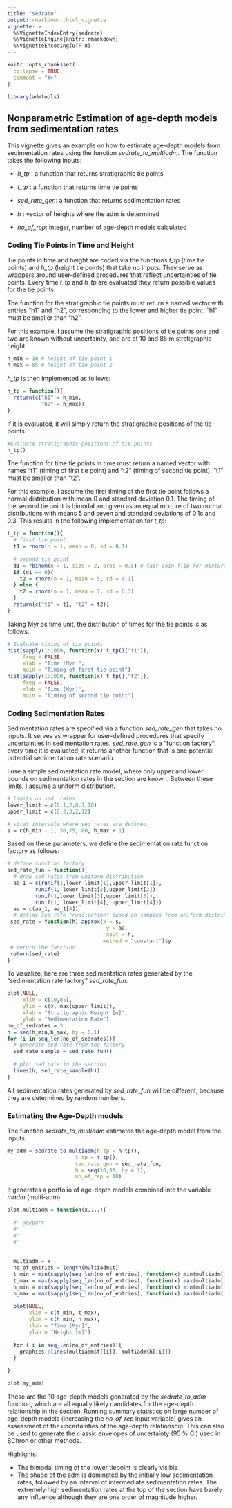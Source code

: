```yaml
---
title: "sedrate"
output: rmarkdown::html_vignette
vignette: >
  %\VignetteIndexEntry{sedrate}
  %\VignetteEngine{knitr::rmarkdown}
  %\VignetteEncoding{UTF-8}
---
```


```r
knitr::opts_chunk$set(
  collapse = TRUE,
  comment = "#>"
)
```

```r
library(admtools)
```

## Nonparametric Estimation of age-depth models from sedimentation rates

This vignette gives an example on how to estimate age-depth models from sedimentation rates using the function *sedrate_to_multiadm*. The function takes the following inputs:

-   *h_tp* : a function that returns stratigraphic tie points

-   *t_tp* : a function that returns time tie points

-   *sed_rate_gen*: a function that returns sedimentation rates

-   *h* : vector of heights where the adm is determined

-   *no_of_rep*: integer, number of age-depth models calculated

### Coding Tie Points in Time and Height

Tie points in time and height are coded via the functions *t_tp* (time tie points) and *h_tp* (height tie points) that take no inputs. They serve as wrappers around user-defined procedures that reflect uncertainties of tie points. Every time *t_tp* and *h_tp* are evaluated they return possible values for the tie points.

The function for the stratigraphic tie points must return a named vector with entries "h1" and "h2", corresponding to the lower and higher tie point. "h1" must be smaller than "h2".

For this example, I assume the stratigraphic positions of tie points one and two are known without uncertainty, and are at 10 and 85 m stratigraphic height.

```r
h_min = 10 # height of tie point 1
h_max = 85 # height of tie point 2
```

_h_tp_ is then implemented as follows:
```r
h_tp = function(){
  return(c("h1" = h_min, 
           "h2" = h_max))
}
```
If it is evaluated, it will simply return the stratigraphic positions of the tie points:
```r
#Evaluate stratigraphic positions of tie points
h_tp()
```

The function for time tie points in time must return a named vector with names "t1" (timing of first tie point) and "t2" (timing of second tie point). "t1" must be smaller than "t2".

For this example, I assume the first timing of the first tie point follows a normal distribution with mean 0 and standard deviation 0.1. The timing of the second tie point is bimodal and given as an equal mixture of two normal distributions with means 5 and seven and standard deviations of 0.1c and 0.3. This results in the following implementation for *t_tp*:

```r
t_tp = function(){
  # first tie point
  t1 = rnorm(n = 1, mean = 0, sd = 0.1)
  
  # second tie point
  d1 = rbinom(n = 1, size = 2, prob = 0.5) # fair coin flip for mixture
  if (d1 == 0){
    t2 = rnorm(n = 1, mean = 5, sd = 0.1)
  } else {
    t2 = rnorm(n = 1, mean = 7, sd = 0.3)
  }
  return(c("t1" = t1, "t2" = t2))
}
```

Taking Myr as time unit, the distribution of times for the tie points is as follows:

```r
# Evaluate timing of tie points
hist(sapply(1:1000, function(x) t_tp()["t1"]),
     freq = FALSE,
     xlab = "Time [Myr]",
     main = "Timing of first tie point")
hist(sapply(1:1000, function(x) t_tp()["t2"]),
     freq = FALSE,
     xlab = "Time [Myr]",
     main = "Timing of second tie point")

```

### Coding Sedimentation Rates

Sedimentation rates are specified via a function *sed_rate_gen* that takes no inputs. It serves as wrapper for user-defined procedures that specify uncertainties in sedimentation rates. *sed_rate_gen* is a "function factory": every time it is evaluated, it returns another function that is one potential potential sedimentation rate scenario.

I use a simple sedimentation rate model, where only upper and lower bounds on sedimentation rates in the section are known. Between these limits, I assume a uniform distribution.

```r
# limits on sed. rates
lower_limit = c(0.1,2,0.1,10)
upper_limit = c(0.2,3,2,12)

# strat intervals where sed rates are defined
s = c(h_min - 1, 30,75, 80, h_max + 1)
```

Based on these parameters, we define the sedimentation rate function factory as follows:
```r
# define function factory
sed_rate_fun = function(){
  # draw sed rates from uniform distribution
  aa_1 = c(runif(1,lower_limit[1],upper_limit[1]),
         runif(1, lower_limit[2],upper_limit[2]),
         runif(1,lower_limit[3],upper_limit[3]),
         runif(1, lower_limit[4], upper_limit[4]))
  aa = c(aa_1, aa_1[4])
  # define sed rate "realization" based on samples from uniform distribution
 sed_rate = function(h) approx(x = s,
                                y = aa,
                                xout = h,
                               method = "constant")$y
 # return the function
 return(sed_rate)
}
```

To visualize, here are three sedimentation rates generated by the "sedimentation rate factory" *sed_rate_fun*:

```r
plot(NULL,
     xlim = c(10,85),
     ylim = c(0, max(upper_limit)),
     xlab = "Stratigraphic Height [m]",
     ylab = "Sedimentation Rate")
no_of_sedrates = 3
h = seq(h_min,h_max, by = 0.1)
for (i in seq_len(no_of_sedrates)){
  # generate sed rate from the factory
  sed_rate_sample = sed_rate_fun()
  
  # plot sed rate in the section
  lines(h, sed_rate_sample(h))
}
```
All sedimentation rates generated by *sed_rate_fun* will be different, because they are determined by random numbers.

### Estimating the Age-Depth models

The function *sedrate_to_multiadm* estimates the age-depth model from the inputs:

```R
my_adm = sedrate_to_multiadm(h_tp = h_tp(),
                      t_tp = t_tp(),
                      sed_rate_gen = sed_rate_fun,
                      h = seq(10,85, by = 1),
                      no_of_rep = 10)
```

It generates a portfolio of age-depth models combined into the variable *madm* (multi-adm)

```R
plot.multiadm = function(x,...){
  
  #' @export
  #' 
  #' 
  #' 
  
  
  multiadm = x
  no_of_entries = length(multiadm$t)
  t_min = min(sapply(seq_len(no_of_entries), function(x) min(multiadm[["t"]][[x]])))
  t_max = max(sapply(seq_len(no_of_entries), function(x) max(multiadm[["t"]][[x]])))
  h_min = min(sapply(seq_len(no_of_entries), function(x) min(multiadm[["h"]][[x]])))
  h_max = max(sapply(seq_len(no_of_entries), function(x) max(multiadm[["h"]][[x]])))
  
  plot(NULL,
       xlim = c(t_min, t_max),
       ylim = c(h_min, h_max),
       xlab = "Time [Myr]",
       ylab = "Height [m]")
  
  for ( i in seq_len(no_of_entries)){
    graphics::lines(multiadm$t[[i]], multiadm$h[[i]])
  }
  
}

plot(my_adm)

```

These are the 10 age-depth models generated by the *sedrate_to_adm* function, which are all equally likely candidates for the age-depth relationship in the section. Running summary statistics on large number of age-depth models (increasing the *no_of_rep* input variable) gives an assessment of the uncertainties of the age-depth relationship. This can also be used to generate the classic envelopes of uncertainty (95 % CI) used in BChron or other methods.

Highlights:

-   The bimodal timing of the lower tiepoint is clearly visible
-   The shape of the adm is dominated by the initially low sedimentation rates, followed by an interval of intermediate sedimentation rates. The extremely high sedimentation rates at the top of the section have barely any influence although they are one order of magnitude higher.
